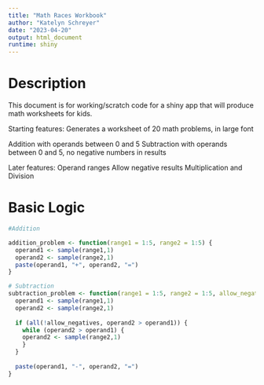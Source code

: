 ```yaml
---
title: "Math Races Workbook"
author: "Katelyn Schreyer"
date: "2023-04-20"
output: html_document
runtime: shiny
---
```


# Description

This document is for working/scratch code for a shiny app that will produce math worksheets for kids.

Starting features: Generates a worksheet of 20 math problems, in large font

Addition with operands between 0 and 5
Subtraction with operands between 0 and 5, no negative numbers in results

Later features:
Operand ranges
Allow negative results
Multiplication and Division

# Basic Logic

```r

#Addition

addition_problem <- function(range1 = 1:5, range2 = 1:5) {
  operand1 <- sample(range1,1)
  operand2 <- sample(range2,1)
  paste(operand1, "+", operand2, "=")
}

# Subtraction
subtraction_problem <- function(range1 = 1:5, range2 = 1:5, allow_negatives = F) {
  operand1 <- sample(range1,1)
  operand2 <- sample(range2,1)
  
  if (all(!allow_negatives, operand2 > operand1)) {
    while (operand2 > operand1) {
    operand2 <- sample(range2,1)
    }
  }
  
  paste(operand1, "-", operand2, "=")
}

```



